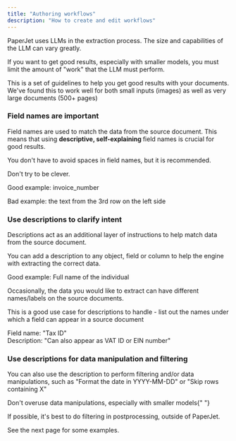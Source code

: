 ```yaml
---
title: "Authoring workflows"
description: "How to create and edit workflows"
---
```


PaperJet uses LLMs in the extraction process. The size and capabilities of the LLM can vary greatly.

If you want to get good results, especially with smaller models, you must limit the amount of "work" that the LLM must perform.

This is a set of guidelines to help you get good results with your documents. We've found this to work well for both small inputs (images) as well as very large documents (500+ pages)

### Field names are important

Field names are used to match the data from the source document. This means that using <b>descriptive, self-explaining </b>field names is crucial for good results.

You don't have to avoid spaces in field names, but it is recommended.

Don't try to be clever.

<Check>Good example: invoice_number</Check>

<Danger>Bad example: the text from the 3rd row on the left side</Danger>

### Use descriptions to clarify intent

Descriptions act as an additional layer of instructions to help match data from the source document.

You can add a description to any object, field or column to help the engine with extracting the correct data.

<Check>Good example: Full name of the individual</Check>

Occasionally, the data you would like to extract can have different names/labels on the source documents.

This is a good use case for descriptions to handle - list out the names under which a field can appear in a source document

<Check>
  Field name: "Tax ID" <br /> Description: "Can also appear as VAT ID or EIN
  number"
</Check>

### Use descriptions for data manipulation and filtering

You can also use the description to perform filtering and/or data manipulations, such as "Format the date in YYYY-MM-DD" or "Skip rows containing X"

<Warning>
  Don't overuse data manipulations, especially with smaller models{" "}
</Warning>

If possible, it's best to do filtering in postprocessing, outside of PaperJet.

See the next page for some examples.
